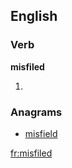 ==English==

===Verb===
'''misfiled'''

# {{en-past of|misfile}}

===Anagrams===
* [[misfield#English|misfield]]

[[fr:misfiled]]